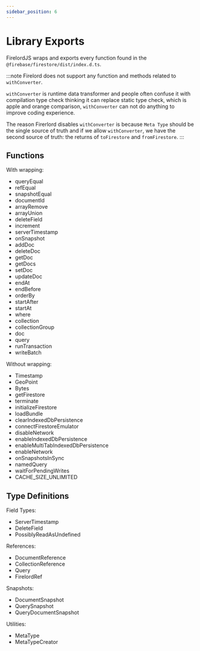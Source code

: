 ```yaml
---
sidebar_position: 6
---
```


# Library Exports

FirelordJS wraps and exports every function found in the `@firebase/firestore/dist/index.d.ts`.

:::note
Firelord does not support any function and methods related to `withConverter`.

`withConverter` is runtime data transformer and people often confuse it with compilation type check thinking it can replace static type check, which is apple and orange comparison, `withConverter` can not do anything to improve coding experience.

The reason Firerlord disables `withConverter` is because `Meta Type` should be the single source of truth and if we allow `withConverter`, we have the second source of truth: the returns of `toFirestore` and `fromFirestore`.
:::

## Functions

With wrapping:

- queryEqual
- refEqual
- snapshotEqual
- documentId
- arrayRemove
- arrayUnion
- deleteField
- increment
- serverTimestamp
- onSnapshot
- addDoc
- deleteDoc
- getDoc
- getDocs
- setDoc
- updateDoc
- endAt
- endBefore
- orderBy
- startAfter
- startAt
- where
- collection
- collectionGroup
- doc
- query
- runTransaction
- writeBatch

Without wrapping:

- Timestamp
- GeoPoint
- Bytes
- getFirestore
- terminate
- initializeFirestore
- loadBundle
- clearIndexedDbPersistence
- connectFirestoreEmulator
- disableNetwork
- enableIndexedDbPersistence
- enableMultiTabIndexedDbPersistence
- enableNetwork
- onSnapshotsInSync
- namedQuery
- waitForPendingWrites
- CACHE_SIZE_UNLIMITED

## Type Definitions

Field Types:

- ServerTimestamp
- DeleteField
- PossiblyReadAsUndefined

References:

- DocumentReference
- CollectionReference
- Query
- FirelordRef

Snapshots:

- DocumentSnapshot
- QuerySnapshot
- QueryDocumentSnapshot

Utilities:

- MetaType
- MetaTypeCreator
